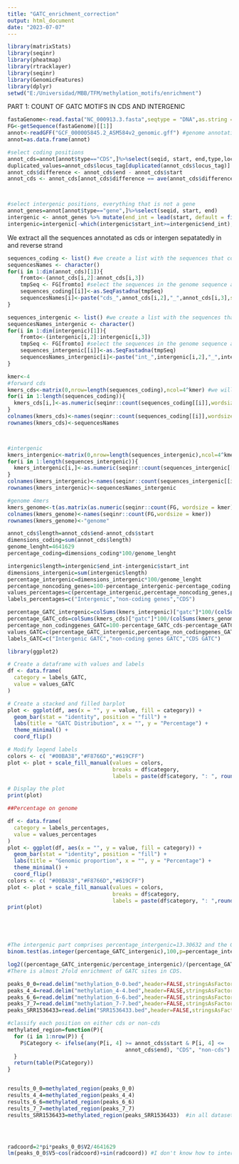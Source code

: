 ```yaml
---
title: "GATC_enrichment_correction"
output: html_document
date: "2023-07-07"
---
```

```r
library(matrixStats)
library(seqinr)
library(pheatmap)
library(rtracklayer)
library(seqinr)
library(GenomicFeatures)
library(dplyr)
setwd("E:/Universidad/MBB/TFM/methylation_motifs/enrichment")
```


PART 1: COUNT OF GATC MOTIFS IN CDS AND INTERGENIC

```r
fastaGenome<-read.fasta("NC_000913.3.fasta",seqtype = "DNA",as.string = FALSE) #load fasta sequence from Ecoli
FG<-getSequence(fastaGenome)[[1]] 
annot<-readGFF("GCF_000005845.2_ASM584v2_genomic.gff") #genome annotation GFF format
annot=as.data.frame(annot)

#select coding positions
annot_cds=annot[annot$type=="CDS",]%>%select(seqid, start, end,type,locus_tag)
duplicated_values=annot_cds$locus_tag[duplicated(annot_cds$locus_tag)] #some coding genes have two "alternative transcripts", keep the longes
annot_cds$difference <- annot_cds$end - annot_cds$start
annot_cds <- annot_cds[annot_cds$difference == ave(annot_cds$difference, annot_cds$locus_tag, FUN = max), ]



#select intergenic positions, everything that is not a gene
annot_genes=annot[annot$type=="gene",]%>%select(seqid, start, end)
intergenic <- annot_genes %>% mutate(end_int = lead(start, default = first(start- 1)),start_int = end +1 ) %>% select(seqid, start_int, end_int)%>%add_row(seqid = "NC_000913.3", start_int = 0, end_int = annot_genes$start[1]-1, .before = 1) %>% dplyr::slice(-n())%>%add_row(seqid = "NC_000913.3", start_int = annot_genes$end[dim(annot_genes)[1]], end_int = length(FG))
intergenic=intergenic[-which(intergenic$start_int>=intergenic$end_int),] #eliminating regions that arise from gene that overlap

```

We extract all the sequences annotated as cds or intergen sepatatedly in  and reverse strand

```r
sequences_coding <- list() #we create a list with the sequences that correspond to the cds peaks
sequencesNames <- character()
for(i in 1:dim(annot_cds)[1]){
    fromto<-(annot_cds[i,2]:annot_cds[i,3]) 
    tmpSeq <- FG[fromto] #select the sequences in the genome sequence annotation
    sequences_coding[[i]]<-as.SeqFastadna(tmpSeq)
    sequencesNames[i]<-paste("cds_",annot_cds[i,2],"_",annot_cds[i,3],sep="")
}

sequences_intergenic <- list() #we create a list with the sequences that correspond to the cds peaks
sequencesNames_intergenic <- character()
for(i in 1:dim(intergenic)[1]){
    fromto<-(intergenic[i,2]:intergenic[i,3]) 
    tmpSeq <- FG[fromto] #select the sequences in the genome sequence annotation
    sequences_intergenic[[i]]<-as.SeqFastadna(tmpSeq)
    sequencesNames_intergenic[i]<-paste("int_",intergenic[i,2],"_",intergenic[i,3],sep="")
}
```


```r
kmer<-4
#forward cds
kmers_cds<-matrix(0,nrow=length(sequences_coding),ncol=4^kmer) #we will have as rows the number of peaks in our positive set (424) and as columns all the possible 4mers done with 4 nucleotides combinations (1024), the matrix will be filled counting how many of each 5mer is present in each peak and in the forward and reverse strad
for(i in 1:length(sequences_coding)){
  kmers_cds[i,]<-as.numeric(seqinr::count(sequences_coding[[i]],wordsize = kmer)) #vector of 1024 4mer count
}
colnames(kmers_cds)<-names(seqinr::count(sequences_coding[[i]],wordsize = kmer)) #assign the colnames as the 5mers
rownames(kmers_cds)<-sequencesNames



#intergenic
kmers_intergenic<-matrix(0,nrow=length(sequences_intergenic),ncol=4^kmer) #we will have as rows the number of peaks in our positive set (424) and as columns all the possible 4mers done with 4 nucleotides combinations (1024), the matrix will be filled counting how many of each 5mer is present in each peak and in the forward and reverse strad
for(i in 1:length(sequences_intergenic)){
  kmers_intergenic[i,]<-as.numeric(seqinr::count(sequences_intergenic[[i]],wordsize = kmer)) #vector of 1024 5mer count
}
colnames(kmers_intergenic)<-names(seqinr::count(sequences_intergenic[[i]],wordsize = kmer)) #assign the colnames as the 5mers
rownames(kmers_intergenic)<-sequencesNames_intergenic

#genome 4mers
kmers_genome<-t(as.matrix(as.numeric(seqinr::count(FG, wordsize = kmer))))
colnames(kmers_genome)<-names(seqinr::count(FG,wordsize = kmer))
rownames(kmers_genome)<-"genome"
```


```r
annot_cds$length=annot_cds$end-annot_cds$start
dimensions_coding=sum(annot_cds$length)
genome_lenght=4641629
percentage_coding=dimensions_coding*100/genome_lenght

intergenic$length=intergenic$end_int-intergenic$start_int
dimensions_intergenic=sum(intergenic$length)
percentage_intergenic=dimensions_intergenic*100/genome_lenght
percentage_noncoding_genes=100-percentage_intergenic-percentage_coding
values_percentages=c(percentage_intergenic,percentage_noncoding_genes,percentage_coding)
labels_percentages=c("Intergenic","non-coding genes","CDS")

percentage_GATC_intergenic=colSums(kmers_intergenic)["gatc"]*100/(colSums(kmers_genome)["gatc"])
percentage_GATC_cds=colSums(kmers_cds)["gatc"]*100/(colSums(kmers_genome)["gatc"])
percentage_non_codinggenes_GATC=100-percentage_GATC_cds-percentage_GATC_intergenic
values_GATC=c(percentage_GATC_intergenic,percentage_non_codinggenes_GATC,percentage_GATC_cds)
labels_GATC=c("Intergenic GATC","non-coding genes GATC","CDS GATC")

library(ggplot2)

# Create a dataframe with values and labels
df <- data.frame(
  category = labels_GATC,
  value = values_GATC
)

# Create a stacked and filled barplot
plot <- ggplot(df, aes(x = "", y = value, fill = category)) +
  geom_bar(stat = "identity", position = "fill") +
  labs(title = "GATC Distribution", x = "", y = "Percentage") +
  theme_minimal() +
  coord_flip()

# Modify legend labels
colors <- c( "#00BA38","#F8766D","#619CFF")
plot <- plot + scale_fill_manual(values = colors,
                                 breaks = df$category,
                                 labels = paste(df$category, ": ", round(df$value,2),"%", sep = ""))

# Display the plot
print(plot)

##Percentage on genome

df <- data.frame(
  category = labels_percentages,
  value = values_percentages
)
plot <- ggplot(df, aes(x = "", y = value, fill = category)) +
  geom_bar(stat = "identity", position = "fill") +
  labs(title = "Genomic proportion", x = "", y = "Percentage") +
  theme_minimal() +
  coord_flip()
colors <- c( "#00BA38","#F8766D","#619CFF")
plot <- plot + scale_fill_manual(values = colors,
                                 breaks = df$category,
                                 labels = paste(df$category, ": ",round(as.numeric(df$value), 2),"%", sep = ""))
print(plot)





#The intergenic part comprises percentage_intergenic=13.30632 and the GATC percentage is 7.299728  percentage_GATC_intergenic
binom.test(as.integer(percentage_GATC_intergenic),100,p=percentage_intergenic/100) #GATC is evenly distributed

log2((percentage_GATC_intergenic/percentage_intergenic)/(percentage_GATC_cds/percentage_coding))
#There is almost 2fold enrichment of GATC sites in CDS.
```



```r
peaks_0_0=read.delim("methylation_0-0.bed",header=FALSE,stringsAsFactors = FALSE)
peaks_4_4=read.delim("methylation_4-4.bed",header=FALSE,stringsAsFactors = FALSE)
peaks_6_6=read.delim("methylation_6-6.bed",header=FALSE,stringsAsFactors = FALSE)
peaks_7_7=read.delim("methylation_7-7.bed",header=FALSE,stringsAsFactors = FALSE)
peaks_SRR1536433=read.delim("SRR1536433.bed",header=FALSE,stringsAsFactors = FALSE)

#classify each position on either cds or non-cds
methylated_region=function(P){
  for (i in 1:nrow(P)) {
    P$Category <- ifelse(any(P[i, 4] >= annot_cds$start & P[i, 4] <=
                                     annot_cds$end), "CDS", "non-cds")
  }
  return(table(P$Category))
}


results_0_0=methylated_region(peaks_0_0)
results_4_4=methylated_region(peaks_4_4)
results_6_6=methylated_region(peaks_6_6)
results_7_7=methylated_region(peaks_7_7)
results_SRR1536433=methylated_region(peaks_SRR1536433)  #in all datasets the peaks seem to be in CDS, it is weird I don't know if I formulated correctly




radcoord=2*pi*peaks_0_0$V2/4641629
lm(peaks_0_0$V5~cos(radcoord)+sin(radcoord)) #I don't know how to interpret this results
```